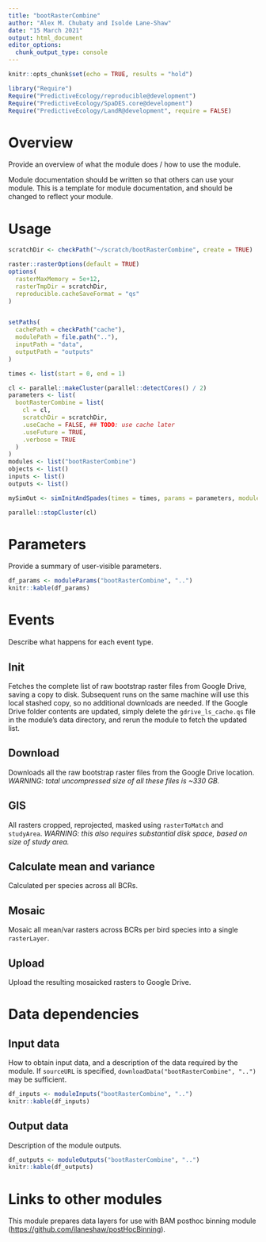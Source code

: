 ```yaml
---
title: "bootRasterCombine"
author: "Alex M. Chubaty and Isolde Lane-Shaw"
date: "15 March 2021"
output: html_document
editor_options:
  chunk_output_type: console
---
```


```r
knitr::opts_chunk$set(echo = TRUE, results = "hold")
```

```r
library("Require")
Require("PredictiveEcology/reproducible@development")
Require("PredictiveEcology/SpaDES.core@development")
Require("PredictiveEcology/LandR@development", require = FALSE)
```

# Overview

Provide an overview of what the module does / how to use the module.

Module documentation should be written so that others can use your module.
This is a template for module documentation, and should be changed to reflect your module.

# Usage

```r
scratchDir <- checkPath("~/scratch/bootRasterCombine", create = TRUE)

raster::rasterOptions(default = TRUE)
options(
  rasterMaxMemory = 5e+12,
  rasterTmpDir = scratchDir,
  reproducible.cacheSaveFormat = "qs"
)


setPaths(
  cachePath = checkPath("cache"),
  modulePath = file.path(".."),
  inputPath = "data",
  outputPath = "outputs"
)

times <- list(start = 0, end = 1)

cl <- parallel::makeCluster(parallel::detectCores() / 2)
parameters <- list(
  bootRasterCombine = list(
    cl = cl,
    scratchDir = scratchDir,
    .useCache = FALSE, ## TODO: use cache later
    .useFuture = TRUE,
    .verbose = TRUE
  )
)
modules <- list("bootRasterCombine")
objects <- list()
inputs <- list()
outputs <- list()

mySimOut <- simInitAndSpades(times = times, params = parameters, modules = modules, objects = objects)

parallel::stopCluster(cl)
```

# Parameters

Provide a summary of user-visible parameters.

```r
df_params <- moduleParams("bootRasterCombine", "..")
knitr::kable(df_params)
```

# Events

Describe what happens for each event type.

## Init

Fetches the complete list of raw bootstrap raster files from Google Drive, saving a copy to disk.
Subsequent runs on the same machine will use this local stashed copy, so no additional downloads are needed.
If the Google Drive folder contents are updated, simply delete the `gdrive_ls_cache.qs` file in the module's data directory, and rerun the module to fetch the updated list.

## Download

Downloads all the raw bootstrap raster files from the Google Drive location.
*WARNING: total uncompressed size of all these files is ~330 GB.*

## GIS

All rasters cropped, reprojected, masked using `rasterToMatch` and `studyArea`.
*WARNING: this also requires substantial disk space, based on size of study area.*

## Calculate mean and variance

Calculated per species across all BCRs.

## Mosaic

Mosaic all mean/var rasters across BCRs per bird species into a single `rasterLayer`.

## Upload

Upload the resulting mosaicked rasters to Google Drive.

# Data dependencies

## Input data

How to obtain input data, and a description of the data required by the module.
If `sourceURL` is specified, `downloadData("bootRasterCombine", "..")` may be sufficient.

```r
df_inputs <- moduleInputs("bootRasterCombine", "..")
knitr::kable(df_inputs)
```

## Output data

Description of the module outputs.

```r
df_outputs <- moduleOutputs("bootRasterCombine", "..")
knitr::kable(df_outputs)
```

# Links to other modules

This module prepares data layers for use with BAM posthoc binning module (<https://github.com/ilaneshaw/postHocBinning>).
